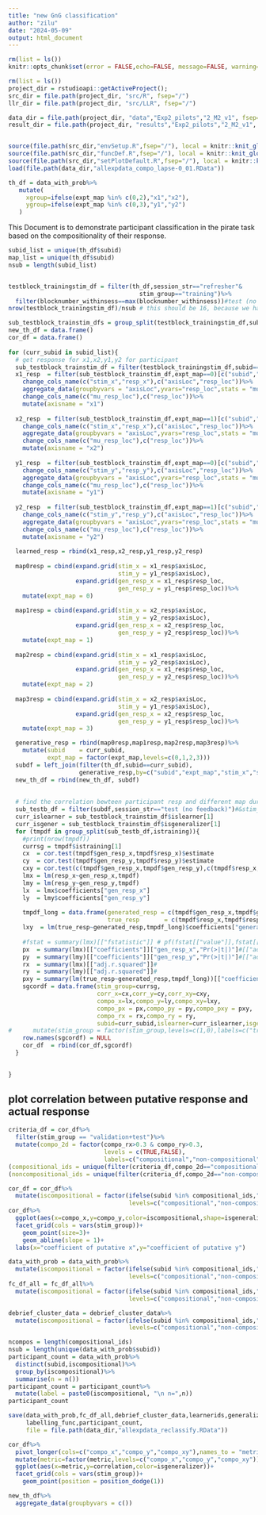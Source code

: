 ```yaml
---
title: "new GnG classification"
author: "zilu"
date: "2024-05-09"
output: html_document
---
```


```r
rm(list = ls())
knitr::opts_chunk$set(error = FALSE,echo=FALSE, message=FALSE, warning=FALSE,fig.width = 9,fig.height = 9)

rm(list = ls())
project_dir = rstudioapi::getActiveProject();
src_dir = file.path(project_dir, "src/R", fsep="/")
llr_dir = file.path(project_dir, "src/LLR", fsep="/")

data_dir = file.path(project_dir, "data","Exp2_pilots","2_M2_v1", fsep="/")
result_dir = file.path(project_dir, "results","Exp2_pilots","2_M2_v1", fsep="/")


source(file.path(src_dir,"envSetup.R",fsep="/"), local = knitr::knit_global())
source(file.path(src_dir,"funcDef.R",fsep="/"), local = knitr::knit_global())
source(file.path(src_dir,"setPlotDefault.R",fsep="/"), local = knitr::knit_global())
load(file.path(data_dir,"allexpdata_compo_lapse-0_01.RData"))
```

```r


th_df = data_with_prob%>%
   mutate(
     xgroup=ifelse(expt_map %in% c(0,2),"x1","x2"),
     ygroup=ifelse(expt_map %in% c(0,3),"y1","y2")
   )
```

This Document is to demonstrate participant classification in the pirate task based on the compositionality of their response.


```r
subid_list = unique(th_df$subid)
map_list = unique(th_df$subid)
nsub = length(subid_list)


testblock_trainingstim_df = filter(th_df,session_str=="refresher"&
                                     stim_group=="training")%>%
  filter(blocknumber_withinsess==max(blocknumber_withinsess))#test (no feedback)
nrow(testblock_trainingstim_df)/nsub # this should be 16, because we have 2 training maps, 8 training locations on each map

sub_testblock_trainstim_dfs = group_split(testblock_trainingstim_df,subid)
new_th_df = data.frame()
cor_df = data.frame()
  
for (curr_subid in subid_list){
  # get response for x1,x2,y1,y2 for participant
  sub_testblock_trainstim_df = filter(testblock_trainingstim_df,subid==curr_subid)
  x1_resp  = filter(sub_testblock_trainstim_df,expt_map==0)[c("subid","stim_x","resp_x")]%>%
    change_cols_name(c("stim_x","resp_x"),c("axisLoc","resp_loc"))%>%
    aggregate_data(groupbyvars = "axisLoc",yvars="resp_loc",stats = "mu")%>%
    change_cols_name(c("mu_resp_loc"),c("resp_loc"))%>%
    mutate(axisname = "x1")
  
  x2_resp  = filter(sub_testblock_trainstim_df,expt_map==1)[c("subid","stim_x","resp_x")]%>%
    change_cols_name(c("stim_x","resp_x"),c("axisLoc","resp_loc"))%>%
    aggregate_data(groupbyvars = "axisLoc",yvars="resp_loc",stats = "mu")%>%
    change_cols_name(c("mu_resp_loc"),c("resp_loc"))%>%
    mutate(axisname = "x2")
  
  y1_resp  = filter(sub_testblock_trainstim_df,expt_map==0)[c("subid","stim_y","resp_y")]%>%
    change_cols_name(c("stim_y","resp_y"),c("axisLoc","resp_loc"))%>%
    aggregate_data(groupbyvars = "axisLoc",yvars="resp_loc",stats = "mu")%>%
    change_cols_name(c("mu_resp_loc"),c("resp_loc"))%>%
    mutate(axisname = "y1")
  
  y2_resp  = filter(sub_testblock_trainstim_df,expt_map==1)[c("subid","stim_y","resp_y")]%>%
    change_cols_name(c("stim_y","resp_y"),c("axisLoc","resp_loc"))%>%
    aggregate_data(groupbyvars = "axisLoc",yvars="resp_loc",stats = "mu")%>%
    change_cols_name(c("mu_resp_loc"),c("resp_loc"))%>%
    mutate(axisname = "y2")
  
  learned_resp = rbind(x1_resp,x2_resp,y1_resp,y2_resp)
  
  map0resp = cbind(expand.grid(stim_x = x1_resp$axisLoc, 
                               stim_y = y1_resp$axisLoc),
                   expand.grid(gen_resp_x = x1_resp$resp_loc, 
                               gen_resp_y = y1_resp$resp_loc))%>%
    mutate(expt_map = 0)
  
  map1resp = cbind(expand.grid(stim_x = x2_resp$axisLoc, 
                               stim_y = y2_resp$axisLoc),
                   expand.grid(gen_resp_x = x2_resp$resp_loc, 
                               gen_resp_y = y2_resp$resp_loc))%>%
    mutate(expt_map = 1)
  
  map2resp = cbind(expand.grid(stim_x = x1_resp$axisLoc, 
                               stim_y = y2_resp$axisLoc),
                   expand.grid(gen_resp_x = x1_resp$resp_loc, 
                               gen_resp_y = y2_resp$resp_loc))%>%
    mutate(expt_map = 2)
  
  map3resp = cbind(expand.grid(stim_x = x2_resp$axisLoc, 
                               stim_y = y1_resp$axisLoc),
                   expand.grid(gen_resp_x = x2_resp$resp_loc, 
                               gen_resp_y = y1_resp$resp_loc))%>%
    mutate(expt_map = 3)

  generative_resp = rbind(map0resp,map1resp,map2resp,map3resp)%>%
    mutate(subid    = curr_subid,
           expt_map = factor(expt_map,levels=c(0,1,2,3)))
  subdf = left_join(filter(th_df,subid==curr_subid),
                    generative_resp,by=c("subid","expt_map","stim_x","stim_y"))
  new_th_df = rbind(new_th_df, subdf)
  
  
  # find the correlation bewteen participant resp and different map during session 2
  sub_testb_df = filter(subdf,session_str=="test (no feedback)")#&stim_group=="training"
  curr_islearner = sub_testblock_trainstim_df$islearner[1]
  curr_isgener = sub_testblock_trainstim_df$isgeneralizer[1]
  for (tmpdf in group_split(sub_testb_df,istraining)){
    #print(nrow(tmpdf))
    currsg = tmpdf$istraining[1]
    cx  = cor.test(tmpdf$gen_resp_x,tmpdf$resp_x)$estimate
    cy  = cor.test(tmpdf$gen_resp_y,tmpdf$resp_y)$estimate
    cxy = cor.test(c(tmpdf$gen_resp_x,tmpdf$gen_resp_y),c(tmpdf$resp_x,tmpdf$resp_y))$estimate
    lmx = lm(resp_x~gen_resp_x,tmpdf)
    lmy = lm(resp_y~gen_resp_y,tmpdf)
    lx  = lmx$coefficients["gen_resp_x"]
    ly  = lmy$coefficients["gen_resp_y"]
    
    tmpdf_long = data.frame(generated_resp = c(tmpdf$gen_resp_x,tmpdf$gen_resp_y),
                            true_resp       = c(tmpdf$resp_x,tmpdf$resp_y))
    lxy  = lm(true_resp~generated_resp,tmpdf_long)$coefficients["generated_resp"]
    
    #fstat = summary(lmx)[["fstatistic"]] # pf(fstat[["value"]],fstat[["numdf"]],fstat[["dendf"]],lower.tail = FALSE)
    px  = summary(lmx)[["coefficients"]]["gen_resp_x","Pr(>|t|)"]#[["adj.r.squared"]]#
    py  = summary(lmy)[["coefficients"]]["gen_resp_y","Pr(>|t|)"]#[["adj.r.squared"]]#
    rx  = summary(lmx)[["adj.r.squared"]]#
    ry  = summary(lmy)[["adj.r.squared"]]#
    pxy = summary(lm(true_resp~generated_resp,tmpdf_long))[["coefficients"]]["generated_resp","Pr(>|t|)"]#[["adj.r.squared"]]
    sgcordf = data.frame(stim_group=currsg,
                         corr_x=cx,corr_y=cy,corr_xy=cxy,
                         compo_x=lx,compo_y=ly,compo_xy=lxy,
                         compo_px = px,compo_py = py,compo_pxy = pxy,
                         compo_rx = rx,compo_ry = ry,
                         subid=curr_subid,islearner=curr_islearner,isgeneralizer=curr_isgener)#%>%
#      mutate(stim_group = factor(stim_group,levels=c(1,0),labels=c("training","validation+test")))
    row.names(sgcordf) = NULL
    cor_df  = rbind(cor_df,sgcordf)
  }
  

}
```

## plot correlation between putative response and actual response

```r
criteria_df = cor_df%>%
  filter(stim_group == "validation+test")%>%
  mutate(compo_2d = factor(compo_rx>0.3 & compo_ry>0.3,
                           levels = c(TRUE,FALSE),
                           labels=c("compositional","non-compositional")))
(compositional_ids = unique(filter(criteria_df,compo_2d=="compositional")$subid))
(noncompositional_ids = unique(filter(criteria_df,compo_2d=="non-compositional")$subid))
```

```r
cor_df = cor_df%>%
  mutate(iscompositional = factor(ifelse(subid %in% compositional_ids,"compositional","non-compositional"),
                                  levels=c("compositional","non-compositional")))
cor_df%>%
  ggplot(aes(x=compo_x,y=compo_y,color=iscompositional,shape=isgeneralizer))+
  facet_grid(cols = vars(stim_group))+
    geom_point(size=3)+
    geom_abline(slope = 1)+
  labs(x="coefficient of putative x",y="coefficient of putative y")

```


```r
data_with_prob = data_with_prob%>%
  mutate(iscompositional = factor(ifelse(subid %in% compositional_ids,"compositional","non-compositional"),
                                  levels=c("compositional","non-compositional")))
fc_df_all = fc_df_all%>%
  mutate(iscompositional = factor(ifelse(subid %in% compositional_ids,"compositional","non-compositional"),
                                  levels=c("compositional","non-compositional")))

debrief_cluster_data = debrief_cluster_data%>%
  mutate(iscompositional = factor(ifelse(subid %in% compositional_ids,"compositional","non-compositional"),
                                  levels=c("compositional","non-compositional")))

ncompos = length(compositional_ids)
nsub = length(unique(data_with_prob$subid))
participant_count = data_with_prob%>%
  distinct(subid,iscompositional)%>%
  group_by(iscompositional)%>%
  summarise(n = n())
participant_count = participant_count%>%
  mutate(label = paste0(iscompositional, "\n n=",n))
participant_count

save(data_with_prob,fc_df_all,debrief_cluster_data,learnerids,generalizerids,compositional_ids,noncompositional_ids,
     labelling_func,participant_count,
     file = file.path(data_dir,"allexpdata_reclassify.RData"))

```


```r
cor_df%>%
  pivot_longer(cols=c("compo_x","compo_y","compo_xy"),names_to = "metric",values_to = "correlation")%>%
  mutate(metric=factor(metric,levels=c("compo_x","compo_y","compo_xy")))%>%
  ggplot(aes(x=metric,y=correlation,color=isgeneralizer))+
  facet_grid(cols = vars(stim_group))+
    geom_point(position = position_dodge(1))
```

```r
new_th_df%>%
  aggregate_data(groupbyvars = c())
```

